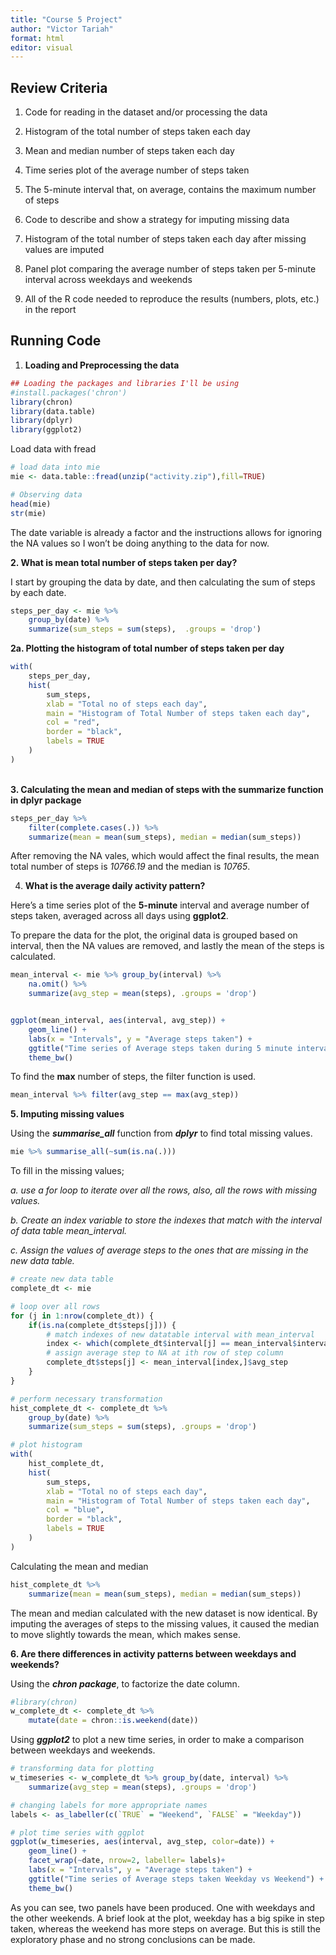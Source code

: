 ---
title: "Course 5 Project"
author: "Victor Tariah"
format: html
editor: visual
---

## Review Criteria

1.  Code for reading in the dataset and/or processing the data

2.  Histogram of the total number of steps taken each day

3.  Mean and median number of steps taken each day

4.  Time series plot of the average number of steps taken

5.  The 5-minute interval that, on average, contains the maximum number of steps

6.  Code to describe and show a strategy for imputing missing data

7.  Histogram of the total number of steps taken each day after missing values are imputed

8.  Panel plot comparing the average number of steps taken per 5-minute interval across weekdays and weekends

9.  All of the R code needed to reproduce the results (numbers, plots, etc.) in the report

## Running Code

1.  **Loading and Preprocessing the data**

```{r message=FALSE}
## Loading the packages and libraries I'll be using
#install.packages('chron')
library(chron) 
library(data.table)
library(dplyr)
library(ggplot2)
```

Load data with fread

```{r}
# load data into mie
mie <- data.table::fread(unzip("activity.zip"),fill=TRUE)

# Observing data
head(mie)
str(mie)
```

The date variable is already a factor and the instructions allows for ignoring the NA values so I won't be doing anything to the data for now.

**2. What is mean total number of steps taken per day?**

I start by grouping the data by date, and then calculating the sum of steps by each date.

```{r}
steps_per_day <- mie %>%
    group_by(date) %>%
    summarize(sum_steps = sum(steps),  .groups = 'drop')
```

**2a. Plotting the histogram of total number of steps taken per day**

```{r histogram1, fig.width=8, fig.height=6}
with(
    steps_per_day,
    hist(
        sum_steps,
        xlab = "Total no of steps each day",
        main = "Histogram of Total Number of steps taken each day",
        col = "red",
        border = "black",
        labels = TRUE
    )
)
```

**\
3. Calculating the mean and median of steps with the summarize function in dplyr package\
**

```{r}
steps_per_day %>%
    filter(complete.cases(.)) %>%
    summarize(mean = mean(sum_steps), median = median(sum_steps))
```

After removing the NA vales, which would affect the final results, the mean total number of steps is *10766.19* and the median is *10765*.

4.  **What is the average daily activity pattern?**

Here's a time series plot of the **5-minute** interval and average number of steps taken, averaged across all days using **ggplot2**.

To prepare the data for the plot, the original data is grouped based on interval, then the NA values are removed, and lastly the mean of the steps is calculated.

```{r}
mean_interval <- mie %>% group_by(interval) %>%
    na.omit() %>%
    summarize(avg_step = mean(steps), .groups = 'drop')
```

```{}
```

```{r timeseries1, fig.width=8, fig.height=6}
ggplot(mean_interval, aes(interval, avg_step)) +
    geom_line() +
    labs(x = "Intervals", y = "Average steps taken") +
    ggtitle("Time series of Average steps taken during 5 minute interval") +
    theme_bw()
```

To find the **max** number of steps, the filter function is used.

```{r}
mean_interval %>% filter(avg_step == max(avg_step))
```

**5. Imputing missing values**

Using the ***summarise_all*** function from ***dplyr*** to find total missing values.

```{r}
mie %>% summarise_all(~sum(is.na(.)))
```

To fill in the missing values;

*a. use a for loop to iterate over all the rows, also, all the rows with missing values.*

*b. Create an index variable to store the indexes that match with the interval of data table mean_interval.*

*c. Assign the values of average steps to the ones that are missing in the new data table.*

```{r}
# create new data table
complete_dt <- mie

# loop over all rows
for (j in 1:nrow(complete_dt)) {
    if(is.na(complete_dt$steps[j])) {
        # match indexes of new datatable interval with mean_interval
        index <- which(complete_dt$interval[j] == mean_interval$interval)
        # assign average step to NA at ith row of step column
        complete_dt$steps[j] <- mean_interval[index,]$avg_step
    }
}
```

```{r}
# perform necessary transformation
hist_complete_dt <- complete_dt %>%
    group_by(date) %>%
    summarize(sum_steps = sum(steps), .groups = 'drop')

```

```{r histogram2, fig.width=8, fig.height=6}
# plot histogram
with(
    hist_complete_dt,
    hist(
        sum_steps,
        xlab = "Total no of steps each day",
        main = "Histogram of Total Number of steps taken each day",
        col = "blue",
        border = "black",
        labels = TRUE
    )
)
```

Calculating the mean and median

```{r}
hist_complete_dt %>%
    summarize(mean = mean(sum_steps), median = median(sum_steps))
```

The mean and median calculated with the new dataset is now identical. By imputing the averages of steps to the missing values, it caused the median to move slightly towards the mean, which makes sense.

**6. Are there differences in activity patterns between weekdays and weekends?**

Using the ***chron package***, to factorize the date column.

```{r}

#library(chron) 
w_complete_dt <- complete_dt %>%
    mutate(date = chron::is.weekend(date))
```

Using ***ggplot2*** to plot a new time series, in order to make a comparison between weekdays and weekends.

```{r}
# transforming data for plotting
w_timeseries <- w_complete_dt %>% group_by(date, interval) %>%
    summarize(avg_step = mean(steps), .groups = 'drop')

# changing labels for more appropriate names
labels <- as_labeller(c(`TRUE` = "Weekend", `FALSE` = "Weekday"))

```

```{r timeseries2, fig.width=8, fig.height=6}
# plot time series with ggplot
ggplot(w_timeseries, aes(interval, avg_step, color=date)) +
    geom_line() +
    facet_wrap(~date, nrow=2, labeller= labels)+
    labs(x = "Intervals", y = "Average steps taken") +
    ggtitle("Time series of Average steps taken Weekday vs Weekend") +
    theme_bw()
```

As you can see, two panels have been produced. One with weekdays and the other weekends. A brief look at the plot, weekday has a big spike in step taken, whereas the weekend has more steps on average. But this is still the exploratory phase and no strong conclusions can be made.
